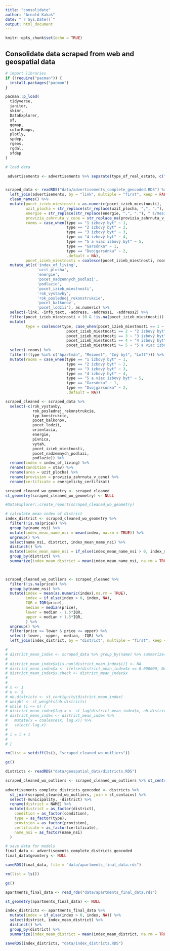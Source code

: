 ```yaml
---
title: "consolidate"
author: "Arnold Kakaš"
date: "`r Sys.Date()`"
output: html_document
---
```


```r
knitr::opts_chunk$set(echo = TRUE)
```

## Consolidate data scraped from web and geospatial data

```r
# import libraries
if (!require("pacman")) {
  install.packages("pacman")
}

pacman::p_load(
  tidyverse,
  janitor,
  skimr,
  DataExplorer,
  sf,
  ggmap,
  colorRamps,
  plotly,
  spdep,
  rgeos,
  rgdal,
  sfdep
)
```

```r
# load data

 advertisements <- advertisements %>% separate(type_of_real_estate, c("type", "area"), sep = " • ", remove = TRUE) %>% select(link, type)


scraped_data <- readRDS("data/advertisements_complete_geocoded.RDS") %>% 
  left_join(advertisements, by = "link", multiple = "first", keep = FALSE) %>% 
  clean_names() %>%
  mutate(pocet_izieb_miestnosti = as.numeric(pocet_izieb_miestnosti),
         uzit_plocha = str_replace(str_replace(uzit_plocha, ",", "."), " m2", ""),
         energie = str_replace(str_replace(energie, ",", "."), " €/mesiac", ""),
         provizia_zahrnuta_v_cene = str_replace_na(provizia_zahrnuta_v_cene, "Nie"),
         rooms = case_when(type == "1 izbový byt" ~ 1,
                           type == "2 izbový byt" ~ 2,
                           type == "3 izbový byt" ~ 3,
                           type == "4 izbový byt" ~ 4,
                           type == "5 a viac izbový byt" ~ 5,
                           type == "Garsónka" ~ 1,
                           type == "Dvojgarsónka" ~ 2, 
                           .default = NA),
         pocet_izieb_miestnosti = coalesce(pocet_izieb_miestnosti, rooms, pocet_izieb_miestnosti)) %>% 
  mutate_at(c('index_of_living',
              'uzit_plocha',
              'energie',
              'pocet_nadzemnych_podlazi', 
              'podlazie', 
              'pocet_izieb_miestnosti', 
              'rok_vystavby', 
              'rok_poslednej_rekonstrukcie', 
              'pocet_balkonov', 
              'pocet_lodzii'), as.numeric) %>% 
  select(-link, -info_text, -address, -address1, -address2) %>% 
  filter(pocet_izieb_miestnosti < 10 & !is.na(pocet_izieb_miestnosti)) %>% 
  mutate(
         type = coalesce(type, case_when(pocet_izieb_miestnosti == 1 ~ "1 izbový byt",
                           pocet_izieb_miestnosti == 2 ~ "2 izbový byt",
                           pocet_izieb_miestnosti == 3 ~ "3 izbový byt",
                           pocet_izieb_miestnosti == 4 ~ "4 izbový byt",
                           pocet_izieb_miestnosti >= 5 ~ "5 a viac izbový byt"))) %>% 
  select(-rooms) %>% 
  filter(!(type %in% c("Apartmán", "Mezonet", "Iný byt", "Loft"))) %>% 
  mutate(rooms = case_when(type == "1 izbový byt" ~ 1,
                           type == "2 izbový byt" ~ 2,
                           type == "3 izbový byt" ~ 3,
                           type == "4 izbový byt" ~ 4,
                           type == "5 a viac izbový byt" ~ 5,
                           type == "Garsónka" ~ 1,
                           type == "Dvojgarsónka" ~ 2, 
                           .default = NA))

```

```r
scraped_cleaned <- scraped_data %>% 
  select(-c(rok_vystavby,
            rok_poslednej_rekonstrukcie,
            typ_konstrukcie,
            pocet_balkonov,
            pocet_lodzii,
            orientacia,
            energie,
            pivnica,
            vytah,
            pocet_izieb_miestnosti,
            pocet_nadzemnych_podlazi,
            podlazie)) %>% 
  rename(index = index_of_living) %>% 
  rename(condition = stav) %>% 
  rename(area = uzit_plocha) %>% 
  rename(provision = provizia_zahrnuta_v_cene) %>%
  rename(certificate = energeticky_certifikat)

scraped_cleaned_wo_geometry <- scraped_cleaned
st_geometry(scraped_cleaned_wo_geometry) <- NULL

#DataExplorer::create_report(scraped_cleaned_wo_geometry)


```

```r
# calculate mean index of district
index_district <- scraped_cleaned_wo_geometry %>% 
  filter(!is.na(price)) %>%
  group_by(name_nsi) %>% 
  mutate(index_mean_name_nsi = mean(index, na.rm = TRUE)) %>%
  ungroup() %>%
  select(name_nsi, district, index_mean_name_nsi) %>% 
  distinct() %>% 
  mutate(index_mean_name_nsi = if_else(index_mean_name_nsi > 0, index_mean_name_nsi, NA)) %>% 
  group_by(district) %>% 
  summarize(index_mean_district = mean(index_mean_name_nsi, na.rm = TRUE))
  


scraped_cleaned_wo_outliers <- scraped_cleaned %>% 
  filter(!is.na(price)) %>%
  group_by(name_nsi) %>% 
  mutate(index = mean(as.numeric(index),na.rm = TRUE),
         index = if_else(index > 0, index, NA),
         IQR = IQR(price),
         median = median(price),
         lower = median - 1.5*IQR,
         upper = median + 1.5*IQR,
         ) %>% 
  ungroup() %>% 
  filter(price >= lower & price <= upper) %>% 
  select(-lower, -upper, -median, -IQR) %>% 
  left_join(index_district, by = "district", multiple = "first", keep = FALSE)
```


```r
# 
# district_mean_index <- scraped_data %>% group_by(name) %>% summarize(i = mean(as.numeric(index_of_living),na.rm = TRUE))
# 
# district_mean_index$x[is.nan(district_mean_index$i)] <- NA
# district_mean_index$x <- ifelse(district_mean_index$x == 0.000000, NA, district_mean_index$x)
# district_mean_index$x.check <- district_mean_index$x
# 
# 
# x <- 1
# n <- 5
# nb.districts <- st_contiguity(district_mean_index)
# weight <- st_weights(nb.districts)
# while (i <= n) {
# district_mean_index$lag.x <- st_lag(district_mean_index$x, nb.districts, weight, na_ok = TRUE)
# district_mean_index <- district_mean_index %>% 
#   mutate(x = coalesce(x, lag.x)) %>% 
#   select(-lag.x)
# 
# i = i + 1
# 
# }

```

```r
rm(list = setdiff(ls(), "scraped_cleaned_wo_outliers"))

gc()
```


```r
districts <- readRDS("data/geospatial_data/districts.RDS")  

scraped_cleaned_wo_outliers <- scraped_cleaned_wo_outliers %>% st_centroid()
  
advertisements_complete_districts_geocoded <- districts %>% 
  st_join(scraped_cleaned_wo_outliers, join = st_contains) %>% 
  select(-municipality, -district) %>% 
  rename(district = NAME) %>% 
  mutate(district = as_factor(district),
    condition = as_factor(condition),
    type = as_factor(type),
    provision = as_factor(provision),
    certificate = as_factor(certificate),
    name_nsi = as_factor(name_nsi)
  )
```



```r
# save data for models
final_data <- advertisements_complete_districts_geocoded
final_data$geomtery <- NULL

saveRDS(final_data, file = "data/apartments_final_data.rds")
```

```r
rm(list = ls())

gc()
```

```r
apartments_final_data <- read_rds("data/apartments_final_data.rds")
```

```r
st_geometry(apartments_final_data) <- NULL

index_districts <- apartments_final_data %>% 
  mutate(index = if_else(index > 0, index, NA)) %>% 
  select(district, index_mean_district) %>% 
  distinct() %>% 
  group_by(district) %>% 
  summarize(index_mean_district = mean(index_mean_district, na.rm = TRUE))

saveRDS(index_districts, "data/index_districts.RDS")
```

